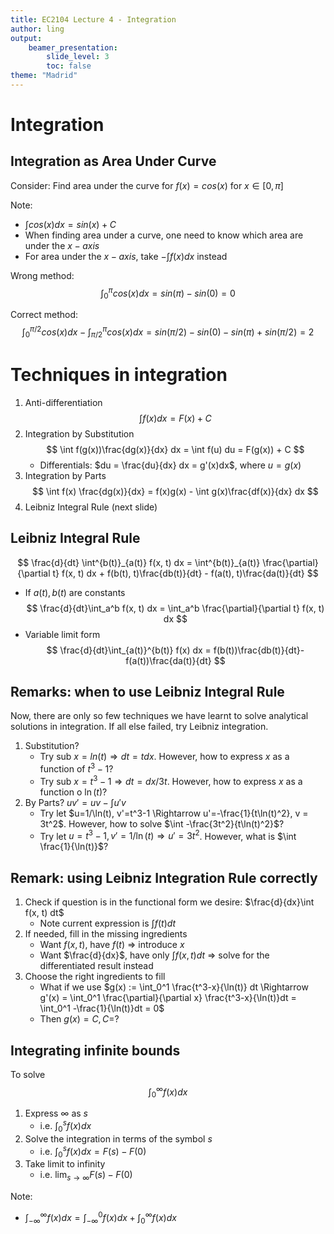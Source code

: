 ```yaml
---
title: EC2104 Lecture 4 - Integration
author: ling
output:
    beamer_presentation:
        slide_level: 3
        toc: false
theme: "Madrid"
---
```


# Integration

\begin{block}{Indefinite integrals}
If $F'(x) = f(x)$, then $\int f(x) dx = F(x) + C$.
Given $A = F(0) + C \Rightarrow C = A - F(0)$
\end{block}

\begin{block}{Definite integrals}
When $F'(x)=f(x)$ for all $x\in(a, b)$, the definite integral
of $f$ over $[a, b]$ is $\int_a^b f(x) dx = F(b) - F(a)$
\end{block}

\begin{block}{Integration as Area Under Curve}
Let $A(t)$ be a function measures the area under the graph
of $f$ over the interval
$[a, t] \Rightarrow A(t)=\int_a^b f(t)dt$
\end{block}

## Integration as Area Under Curve

Consider:
Find area under the curve for $f(x)=cos(x)$ for $x\in[0, \pi]$

Note:

- $\int cos(x) dx = sin(x) + C$
- When finding area under a curve, one need to 
  know which area are under the $x-axis$
- For area under the $x-axis$, take $-\int f(x) dx$
  instead

Wrong method:
$$
\int_0^\pi cos(x) dx = sin(\pi) - sin(0) = 0
$$

Correct method:
$$
\int_0^{\pi/2} cos(x) dx
- \int_{\pi/2}^\pi cos(x) dx
= sin(\pi/2) - sin(0) - sin(\pi) + sin(\pi/2)
= 2
$$

# Techniques in integration

1. Anti-differentiation
   $$
   \int f(x) dx = F(x) + C
   $$
2. Integration by Substitution
   $$
   \int f(g(x))\frac{dg(x)}{dx} dx = 
   \int f(u) du =
   F(g(x)) + C
   $$
   - Differentials: $du = \frac{du}{dx} dx = g'(x)dx$,
     where $u = g(x)$
3. Integration by Parts
   $$
   \int f(x) \frac{dg(x)}{dx} =
   f(x)g(x) - \int g(x)\frac{df(x)}{dx} dx
   $$
4. Leibniz Integral Rule (next slide)

## Leibniz Integral Rule

$$
\frac{d}{dt} \int^{b(t)}_{a(t)} f(x, t) dx
= \int^{b(t)}_{a(t)} \frac{\partial}{\partial t}
f(x, t) dx + f(b(t), t)\frac{db(t)}{dt} -
f(a(t), t)\frac{da(t)}{dt}
$$

- If $a(t), b(t)$ are constants
  $$
  \frac{d}{dt}\int_a^b f(x, t) dx =
  \int_a^b \frac{\partial}{\partial t} f(x, t) dx
  $$
- Variable limit form
  $$
  \frac{d}{dt}\int_{a(t)}^{b(t)} f(x) dx =
  f(b(t))\frac{db(t)}{dt}-
  f(a(t))\frac{da(t)}{dt}
  $$

## Remarks: when to use Leibniz Integral Rule

Now, there are only so few techniques we have learnt to
solve analytical solutions in integration. If all else
failed, try Leibniz integration.

\begin{block}{Question ask to evaluate}
$$
    \int_0^1 \frac{t^3-1}{\ln(t)} dt
$$
\end{block}

1. Substitution?
   - Try sub $x=ln(t) \Rightarrow dt = t dx$. However, how
     to express $x$ as a function of $t^3 - 1$?
   - Try sub $x=t^3-1 \Rightarrow dt = dx/3t$. However, how
     to express $x$ as a function o $\ln(t)$?
2. By Parts? $uv' = uv - \int u'v$
   - Try let $u=1/\ln(t), v'=t^3-1 \Rightarrow
     u'=-\frac{1}{t\ln(t)^2}, v = 3t^2$. However, how to
     solve $\int -\frac{3t^2}{t\ln(t)^2}$?
   - Try let $u=t^3-1, v'=1/\ln(t) \Rightarrow u' = 3t^2$.
     However, what is $\int \frac{1}{\ln(t)}$?

## Remark: using Leibniz Integration Rule correctly

\begin{block}{Question ask to evaluate}
$$
    \int_0^1 \frac{t^3-1}{\ln(t)} dt
$$
\end{block}

1. Check if question is in the functional form we desire:
   $\frac{d}{dx}\int f(x, t) dt$
   - Note current expression is $\int f(t) dt$
2. If needed, fill in the missing ingredients
   - Want $f(x, t)$, have $f(t)$ $\Rightarrow$ introduce $x$
   - Want $\frac{d}{dx}$, have only $\int f(x, t) dt$
     $\Rightarrow$ solve for the differentiated result
     instead
3. Choose the right ingredients to fill
   - What if we use $g(x) := \int_0^1 \frac{t^3-x}{\ln(t)}
     dt \Rightarrow g'(x) = \int_0^1
     \frac{\partial}{\partial x} \frac{t^3-x}{\ln(t)}dt = 
     \int_0^1 -\frac{1}{\ln(t)}dt = 0$
   - Then $g(x) = C, C =$?

## Integrating infinite bounds

To solve 
$$
\int_{0}^{\infty} f(x) dx
$$

1. Express $\infty$ as $s$
   - i.e. $\int_{0}^{s} f(x) dx$
2. Solve the integration in terms of the symbol $s$
   - i.e. $\int_0^s f(x) dx = F(s) - F(0)$
3. Take limit to infinity
   - i.e. $\lim_{s\rightarrow \infty} F(s) - F(0)$

Note:

- $\int_{-\infty}^{\infty} f(x)dx 
  = \int_{-\infty}^{0} f(x) dx + \int_{0}^\infty f(x) dx$
